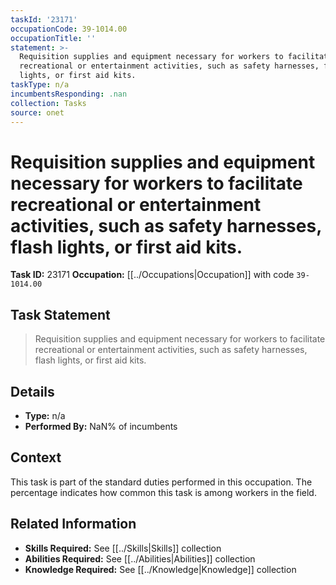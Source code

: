 ```yaml
---
taskId: '23171'
occupationCode: 39-1014.00
occupationTitle: ''
statement: >-
  Requisition supplies and equipment necessary for workers to facilitate
  recreational or entertainment activities, such as safety harnesses, flash
  lights, or first aid kits.
taskType: n/a
incumbentsResponding: .nan
collection: Tasks
source: onet
---
```

# Requisition supplies and equipment necessary for workers to facilitate recreational or entertainment activities, such as safety harnesses, flash lights, or first aid kits.

**Task ID:** 23171
**Occupation:** [[../Occupations|Occupation]] with code `39-1014.00`

## Task Statement

> Requisition supplies and equipment necessary for workers to facilitate recreational or entertainment activities, such as safety harnesses, flash lights, or first aid kits.

## Details

- **Type:** n/a
- **Performed By:** NaN% of incumbents

## Context

This task is part of the standard duties performed in this occupation. The percentage indicates how common this task is among workers in the field.

## Related Information

- **Skills Required:** See [[../Skills|Skills]] collection
- **Abilities Required:** See [[../Abilities|Abilities]] collection
- **Knowledge Required:** See [[../Knowledge|Knowledge]] collection
